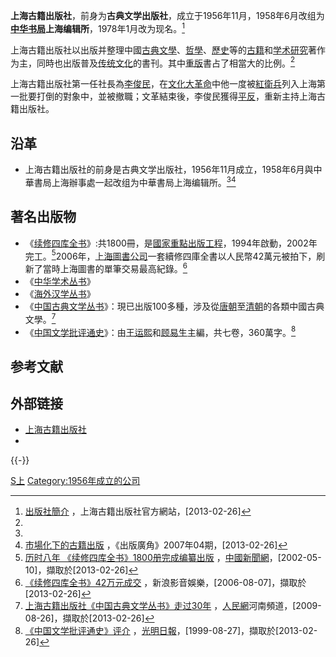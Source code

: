 {{擴充 |time=2013-02-26}}

{{Infobox Publisher
| publisher_name=上海古籍出版社
| publisher_logo=
| network_type=
| branding=
| firstpublishdate=
| country={{中華人民共和國}}
| location=[[上海市|上海市]][[黄浦区|黄浦区]][[瑞金二路|瑞金二路]]272号
| available=
| founded= 1956年11月
| founder=
| slogan=
| motto=
| market_share=
| endowment=
| revenue=
| net_income=
| owner=
| key_people=[[趙昌平|趙昌平]]（現任總編輯）
| foundation=
| launch_date=
| closure_date=
| dissolved=
| past_names= 古典文学出版社
| periodicaltitles=
| website= http://www.guji.com.cn/
| footnotes=
}}

'''上海古籍出版社'''，前身为'''古典文学出版社'''，成立于1956年11月，1958年6月改组为'''[[中华书局|中华书局]]上海编辑所'''，1978年1月改为现名。<ref name="official">[http://www.guji.com.cn/gj/jj.asp 出版社簡介] {{Wayback|url=http://www.guji.com.cn/gj/jj.asp |date=20150704061018 }}，上海古籍出版社官方網站，[2013-02-26]{{簡體中文}}</ref>

上海古籍出版社以出版并整理中國[[中國古典文學|古典文學]]、[[哲學|哲學]]、[[歷史|歷史]]等的[[古籍|古籍]]和[[学术研究|学术研究]]著作为主，同時也出版普及[[中國傳統文化|传统文化]]的書刊。其中[[重版|重版]]書占了相當大的比例。<ref name="official"/>

上海古籍出版社第一任社長為[[李俊民_(1905年)|李俊民]]，在[[文化大革命|文化大革命]]中他一度被[[紅衛兵|紅衛兵]]列入上海第一批要打倒的對象中，並被撤職；文革結束後，李俊民獲得[[平反|平反]]，重新主持上海古籍出版社。

==沿革 ==
* 上海古籍出版社的前身是古典文学出版社，1956年11月成立，1958年6月與中華書局上海辦事處一起改组为中華書局上海编辑所。<ref name="official"/><ref>[http://mall.cnki.net/magazine/Article/CBGJ200704004.htm 市場化下的古籍出版] {{Wayback|url=http://mall.cnki.net/magazine/Article/CBGJ200704004.htm |date=20201108015310 }}，《出版廣角》2007年04期，[2013-02-26]{{簡體中文}}</ref>

==著名出版物==
*《[[续修四库全书|续修四库全书]]》:共1800冊，是[[國家重點出版工程|國家重點出版工程]]，1994年啟動，2002年完工。<ref>[http://www.chinanews.com/2002-05-10/26/184499.html 历时八年 《续修四库全书》1800册完成编纂出版] {{Wayback|url=http://www.chinanews.com/2002-05-10/26/184499.html |date=20201104100252 }}，[[中國新聞網|中國新聞網]]，[2002-05-10]，擷取於[2013-02-26]{{簡體中文}}</ref>2006年，[[上海圖書公司|上海圖書公司]]一套續修四庫全書以人民幣42萬元被拍下，刷新了當時上海圖書的單筆交易最高紀錄。<ref>[http://ent.sina.com.cn/x/2006-08-07/14331189896.html 《续修四库全书》42万元成交] {{Wayback|url=http://ent.sina.com.cn/x/2006-08-07/14331189896.html |date=20201110072701 }}，新浪影音娛樂，[2006-08-07]，擷取於[2013-02-26]{{簡體中文}}</ref>
*《[[中华学术丛书|中华学术丛书]]》
*《[[海外汉学丛书|海外汉学丛书]]》
*《[[中国古典文学丛书|中国古典文学丛书]]》：現已出版100多種，涉及從[[唐朝|唐朝]]至[[清朝|清朝]]的各類中國古典文學。<ref>[http://henan.people.com.cn/news/2009/08/26/414624.html 上海古籍出版社《中国古典文学丛书》走过30年] {{Webarchive|url=https://archive.is/20130424134617/http://henan.people.com.cn/news/2009/08/26/414624.html |date=2013-04-24 }}，[[人民網|人民網]]河南頻道，[2009-08-26]，擷取於[2013-02-26]{{簡體中文}}</ref>
*《[[中国文学批评通史|中国文学批评通史]]》：由[[王运熙|王运熙]]和[[顾易生|顾易生]]主編，共七卷，360萬字。<ref>[http://eladies.sina.com.cn/arts/news/1999-8-27/8578.shtml 《中国文学批评通史》评介] {{Wayback|url=http://eladies.sina.com.cn/arts/news/1999-8-27/8578.shtml |date=20201104100318 }}，[[光明日報|光明日報]]，[1999-08-27]，擷取於[2013-02-26]{{簡體中文}}</ref>

== 参考文献 ==
{{Reflist|32em}}

== 外部链接 ==
*[https://web.archive.org/web/20080703162308/http://www.guji.com.cn/ 上海古籍出版社]
* {{weibo|shanghaiguji}}

{{-}}
{{上海出版机构}}
{{Authority control}}
[[Category:中华人民共和国时期上海出版机构|S上]]
[[Category:1956年成立的公司|Category:1956年成立的公司]]